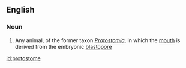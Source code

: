 ==English==

===Noun===
{{wikipedia}}
{{en-noun}}

# Any animal, of the former taxon ''[[Protostomia]]'', in which the [[mouth]] is derived from the embryonic [[blastopore]]

[[id:protostome]]